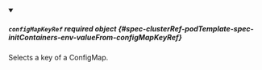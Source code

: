 


<details className="config-field" data-expandable="true" open>
<summary>

##### `configMapKeyRef` <span className="config-field-required" data-required="false">required</span> <span className="config-field-type">object</span> <span className="config-field-default"></span> <span className="config-field-enum"></span> {#spec-clusterRef-podTemplate-spec-initContainers-env-valueFrom-configMapKeyRef}

Selects a key of a ConfigMap.

</summary>

<PartialConfigMapKeyRefreference />


</details>
